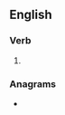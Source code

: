 ==English==

===Verb===
{{head|en|verb form}}

# {{en-past of|militarise}}

===Anagrams===
* {{anagrams|en|a=adeiiilmrst|latimeriids}}